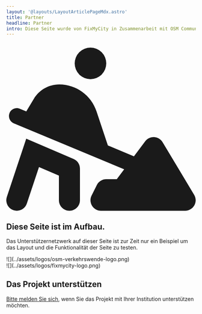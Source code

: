 ```yaml
---
layout: '@layouts/LayoutArticlePageMdx.astro'
title: Partner
headline: Partner
intro: Diese Seite wurde von FixMyCity in Zusammenarbeit mit OSM Community entwickelt und wird durch ein breites Netzwerk von Partnern unterstützt.
---
```



<Notice colorClass="bg-pink-100 text-pink-800 prose-pink" className="mb-8 mt-8">
  <div class="flex items-center gap-2">
    <svg xmlns="http://www.w3.org/2000/svg" viewBox="0 0 576 512" class="size-9">
      <path
        fill="currentColor"
        d="M208 64a48 48 0 1 1 96 0 48 48 0 1 1 -96 0zM9.8 214.8c5.1-12.2 19.1-18 31.4-12.9L60.7 210l22.9-38.1C99.9 144.6 129.3 128 161 128c51.4 0 97 32.9 113.3 81.7l34.6 103.7 79.3 33.1 34.2-45.6c6.4-8.5 16.6-13.3 27.2-12.8s20.3 6.4 25.8 15.5l96 160c5.9 9.9 6.1 22.2 .4 32.2s-16.3 16.2-27.8 16.2l-256 0c-11.1 0-21.4-5.7-27.2-15.2s-6.4-21.2-1.4-31.1l16-32c5.4-10.8 16.5-17.7 28.6-17.7l32 0 22.5-30L22.8 246.2c-12.2-5.1-18-19.1-12.9-31.4zm82.8 91.8l112 48c11.8 5 19.4 16.6 19.4 29.4l0 96c0 17.7-14.3 32-32 32s-32-14.3-32-32l0-74.9-60.6-26-37 111c-5.6 16.8-23.7 25.8-40.5 20.2S-3.9 486.6 1.6 469.9l48-144 11-33 32 13.7z"
      ></path></svg
    >
    <h2 class="!mb-0 text-base leading-tight text-pink-900">Diese Seite ist im Aufbau.</h2>
  </div>
  <p class="!mb-0 !mt-2 text-xs">
    Das Unterstützernetzwerk auf dieser Seite ist zur Zeit nur ein Beispiel um das Layout und die Funktionalität der Seite zu testen.
  </p>
</Notice>

<CardsUnterstuetzer />

<GridCardWrapper headline="Partner" sectionClasses='mt-16'>
  <GridCard
    href="/kontakt"
    text="OSM Verkehrswende Community"
  >
    <div class='size-16 not-prose object-contain'>![](../assets/logos/osm-verkehrswende-logo.png)</div>
  </GridCard>
  <GridCard
    href="https://www.fixmycity.de/kontakt"
    text="FixMyCity GmbH"
  >
    <div class='size-16 not-prose object-contain'>![](../assets/logos/fixmycity-logo.png)</div>
  </GridCard>
</GridCardWrapper>

## Das Projekt unterstützen

[Bitte melden Sie sich](https://www.fixmycity.de/kontakt), wenn Sie das Projekt mit Ihrer Institution unterstützen möchten.

